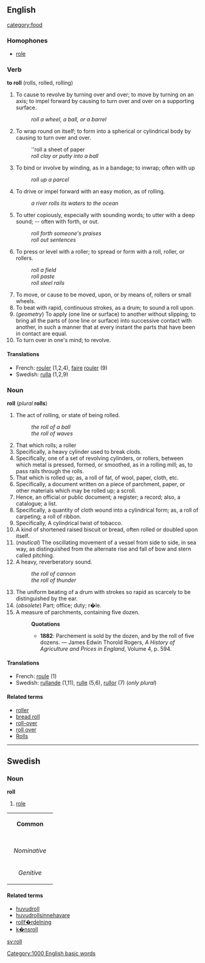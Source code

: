 ==English==
[[category:food]]
===Homophones===
* [[role]]
===Verb===
'''to roll''' (rolls, rolled, rolling)

# To cause to revolve by turning over and over; to move by turning on an axis; to impel forward by causing to turn over and over on a supporting surface.
#:''roll a wheel, a ball, or a barrel''
# To wrap round on itself; to form into a spherical or cylindrical body by causing to turn over and over.
#:''roll a sheet of paper
#:''roll clay or putty into a ball''
# To bind or involve by winding, as in a bandage; to inwrap; often with up
#:''roll up a parcel''
# To drive or impel forward with an easy motion, as of rolling.
#:''a river rolls its waters to the ocean''
# To utter copiously, especially with sounding words; to utter with a deep sound; -- often with forth, or out.
#:''roll forth someone's praises''
#:''roll out sentences''
# To press or level with a roller; to spread or form with a roll, roller, or rollers.
#:''roll a field''
#:''roll paste''
#:''roll steel rails''
# To move, or cause to be moved, upon, or by means of, rollers or small wheels.
# To beat with rapid, continuous strokes, as a drum; to sound a roll upon.
#(''geometry'') To apply (one line or surface) to another without slipping; to bring all the parts of (one line or surface) into successive contact with another, in such a manner that at every instant the parts that have been in contact are equal.
# To turn over in one's mind; to revolve.

====Translations====
*French: [[rouler]] (1,2,4), [[faire]] [[rouler]] (9)
*Swedish: [[rulla]] (1,2,9)

===Noun===
'''roll''' (''plural'' '''rolls''')
# The act of rolling, or state of being rolled.
#:''the roll of a ball''
#:''the roll of waves''
#That which rolls; a roller
#Specifically, a heavy cylinder used to break clods.
#Specifically, one of a set of revolving cylinders, or rollers, between which metal is pressed, formed, or smoothed, as in a rolling mill; as, to pass rails through the rolls.
#That which is rolled up; as, a roll of fat, of wool, paper, cloth, etc.
#Specifically, a document written on a piece of parchment, paper, or other materials which may be rolled up; a scroll.
#Hence, an official or public document; a register; a record; also, a catalogue; a list.
#Specifically, a quantity of cloth wound into a cylindrical form; as, a roll of carpeting; a roll of ribbon. 
#Specifically, A cylindrical twist of tobacco.
#A kind of shortened raised biscuit or bread, often rolled or doubled upon itself.
#(''nautical'') The oscillating movement of a vessel from side to side, in sea way, as distinguished from the alternate rise and fall of bow and stern called pitching.
#A heavy, reverberatory sound.
#:''the roll of cannon''
#:''the roll of thunder''
#The uniform beating of a drum with strokes so rapid as scarcely to be distinguished by the ear.
#(''obsolete'') Part; office; duty; r�le.
#A measure of parchments, containing five dozen.
#:'''Quotations'''
#:*'''1882''': Parchement is sold by the dozen, and by the roll of five dozens. &mdash; James Edwin Thorold Rogers, ''A History of Agriculture and Prices in England'', Volume 4, p. 594.

====Translations====
*French: [[roule]] (1)
*Swedish: [[rullande]] (1,11), [[rulle]] (5,6), [[rullor]] (7) (''only plural'')
====Related terms====
*[[roller]] 
*[[bread roll]]
*[[roll-over]]
*[[roll over]]
*[[Rolls]]


----
==Swedish==
===Noun===
'''roll'''

#[[role]]

{| border=1 cellspacing=0
| bgcolor="#FFFFF0" colspan=5 align=center | '''Common'''
|-
|- bgcolor="#FFFFF0" align=center
! rowspan=2 | 
| colspan=2 width=105| Singular 
| colspan=2 | Plural
|- bgcolor="#FFFFF0" align=center
| width=105 | ''Indefinite'' 
| width=105 | ''Definite'' 
| width=105 |  ''Indefinite'' 
|  width=105 | ''Definite''
|- align=center
| width=105 bgcolor="#FFFFF0" | ''Nominative'' 
| [[roll]]
| [[rollen]]
| [[roller]]
| [[rollerna]]
|- align=center
| width=105 bgcolor="#FFFFF0" | ''Genitive'' 
| [[rolls]]
| [[rollens]]
| [[rollers]]
| [[rollernas]]
|}

====Related terms====
*[[huvudroll]]
*[[huvudrollsinnehavare]]
*[[rollf�rdelning]]
*[[k�nsroll]]

[[sv:roll]]
[[Category:1000 English basic words]]